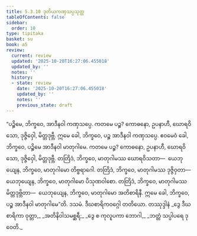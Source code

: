 ```yaml
---
title: 5.3.10 ဒုတိယကဏှသပ္ပသုတ္တ
tableOfContents: false
sidebar:
  order: 10
type: tipitaka
basket: su
book: a5
review:
  current: review
  updated: '2025-10-20T16:27:06.455018'
  updated_by: ''
  notes: ''
  history:
  - state: review
    date: '2025-10-20T16:27:06.455018'
    updated_by: ''
    notes: ''
    previous_state: draft
---
```



<DynamicBreadcrumb />


<ReviewStatus review={frontmatter.review} showDetails={true} />

<HypothesisAnnotation frontmatter={frontmatter} />

<Division number="230" book="a5" e="ch" v="16" p="227">

<Paragraph number="1283" book="a5">
“ပဉ္စိမေ, ဘိက္ခဝေ, အာဒီနဝါ ကဏှသပ္ပေ. ကတမေ ပဉ္စ? ကောဓနော, ဥပနာဟီ, ဃောရဝိသော, ဒုဇ္ဇိဝှေါ, မိတ္တဒုဗ္ဘီ. ဣမေ ခေါ, ဘိက္ခဝေ, ပဉ္စ အာဒီနဝါ ကဏှသပ္ပေ.
</Paragraph>

<Paragraph number="1284" book="a5">
ဧဝမေဝံ ခေါ, ဘိက္ခဝေ, ပဉ္စိမေ အာဒီနဝါ မာတုဂါမေ. ကတမေ ပဉ္စ? ကောဓနော, ဥပနာဟီ, ဃောရဝိသော, ဒုဇ္ဇိဝှေါ, မိတ္တဒုဗ္ဘီ. တတြိဒံ, ဘိက္ခဝေ, မာတုဂါမဿ ဃောရဝိသတာ—  ယေဘုယျေန, ဘိက္ခဝေ, မာတုဂါမော တိဗ္ဗရာဂေါ. တတြိဒံ, ဘိက္ခဝေ, မာတုဂါမဿ ဒုဇ္ဇိဝှတာ—  ယေဘုယျေန, ဘိက္ခဝေ, မာတုဂါမော ပိသုဏဝါစော. တတြိဒံ, ဘိက္ခဝေ, မာတုဂါမဿ မိတ္တဒုဗ္ဘိတာ—  ယေဘုယျေန, ဘိက္ခဝေ, မာတုဂါမော အတိစာရိနီ. ဣမေ ခေါ, ဘိက္ခဝေ, ပဉ္စ အာဒီနဝါ မာတုဂါမေ”တိ.

</Paragraph>
</Division>

<Paragraph number="1285" type="center" book="a5">
ဒသမံ.



</Paragraph>

<Paragraph number="1286" type="center" book="a5">
ဒီဃစာရိကဝဂ္ဂေါ တတိယော.



</Paragraph>

<Paragraph number="1287" type="center" book="a5">
တဿုဒ္ဒါနံ


</Paragraph>

<Paragraph number="1288" type="verses" book="a5">
_ဒွေ ဒီဃစာရိကာ ဝုတ္တာ,_  
_အတိနိဝါသမစ္ဆရီ;_  
_ဒွေ စ ကုလူပကာ ဘောဂါ,_  
_ဘတ္တံ သပ္ပါပရေ ဒုဝေတိ._
</Paragraph>
